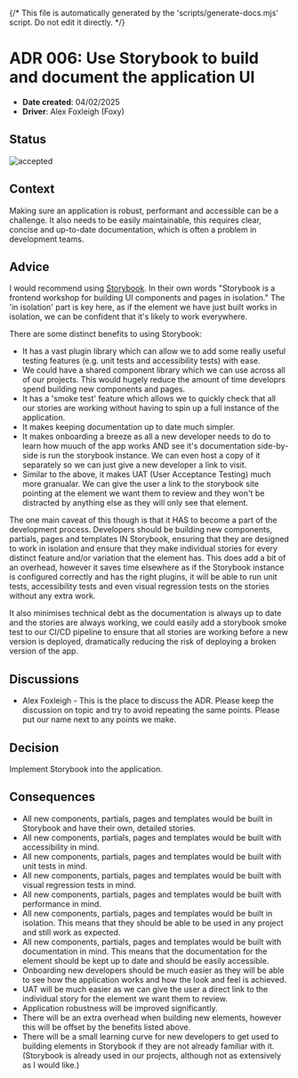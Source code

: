 {/* This file is automatically generated by the 'scripts/generate-docs.mjs' script. Do not edit it directly. */}

<Meta title="Architectural Decisions/006: Storybook" />

# ADR 006: Use Storybook to build and document the application UI

- **Date created**: 04/02/2025
- **Driver**: Alex Foxleigh (Foxy)

## Status

![accepted]

## Context

Making sure an application is robust, performant and accessible can be a challenge.
It also needs to be easily maintainable, this requires clear, concise and up-to-date
documentation, which is often a problem in development teams.

## Advice

I would recommend using [Storybook](https://storybook.js.org/).
In their own words "Storybook is a frontend workshop for building UI components
and pages in isolation." The 'in isolation' part is key here, as if the element
we have just built works in isolation, we can be confident that it's likely to
work everywhere.

There are some distinct benefits to using Storybook:

- It has a vast plugin library which can allow we to add some really useful testing
  features (e.g. unit tests and accessibility tests) with ease.
- We could have a shared component library which we can use across all of our
  projects. This would hugely reduce the amount of time developrs spend building
  new components and pages.
- It has a 'smoke test' feature which allows we to quickly check that all our
  stories are working without having to spin up a full instance of the application.
- It makes keeping documentation up to date much simpler.
- It makes onboarding a breeze as all a new developer needs to do to learn how muuch
  of the app works AND see it's documentation side-by-side is run the storybook instance.
  We can even host a copy of it separately so we can just give a new developer a
  link to visit.
- Similar to the above, it makes UAT (User Acceptance Testing) much more granualar.
  We can give the user a link to the storybook site pointing at the element we
  want them to review and they won't be distracted by anything else as they will
  only see that element.

The one main caveat of this though is that it HAS to become a part of the development
process. Developers should be building new components, partials, pages and templates
IN Storybook, ensuring that they are designed to work in isolation and ensure that
they make individual stories for every distinct feature and/or variation that the
element has. This does add a bit of an overhead, however it saves time elsewhere
as if the Storybook instance is configured correctly and has the right plugins,
it will be able to run unit tests, accessibility tests and even visual regression
tests on the stories without any extra work.

It also minimises technical debt as the documentation is always up to date and the
stories are always working, we could easily add a storybook smoke test to our
CI/CD pipeline to ensure that all stories are working before a new version is deployed,
dramatically reducing the risk of deploying a broken version of the app.

## Discussions

- Alex Foxleigh - This is the place to discuss the ADR. Please keep the discussion
  on topic and try to avoid repeating the same points. Please put our name next to
  any points we make.

## Decision

Implement Storybook into the application.

## Consequences

- All new components, partials, pages and templates would be built in Storybook
  and have their own, detailed stories.
- All new components, partials, pages and templates would be built with
  accessibility in mind.
- All new components, partials, pages and templates would be built with unit
  tests in mind.
- All new components, partials, pages and templates would be built with visual
  regression tests in mind.
- All new components, partials, pages and templates would be built with performance
  in mind.
- All new components, partials, pages and templates would be built in isolation.
  This means that they should be able to be used in any project and still work
  as expected.
- All new components, partials, pages and templates would be built with documentation
  in mind. This means that the documentation for the element should be kept up
  to date and should be easily accessible.
- Onboarding new developers should be much easier as they will be able to see how
  the application works and how the look and feel is achieved.
- UAT will be much easier as we can give the user a direct link to the individual
  story for the element we want them to review.
- Application robustness will be improved significantly.
- There will be an extra overhead when building new elements, however this will
  be offset by the benefits listed above.
- There will be a small learning curve for new developers to get used to building elements
  in Storybook if they are not already familiar with it. (Storybook is already used in our
  projects, although not as extensively as I would like.)

[proposed]: https://img.shields.io/badge/Proposed-yellow?style=for-the-badge
[accepted]: https://img.shields.io/badge/Accepted-green?style=for-the-badge
[superceded]: https://img.shields.io/badge/Superceded-orange?style=for-the-badge
[rejected]: https://img.shields.io/badge/Rejected-red?style=for-the-badge
[deprecated]: https://img.shields.io/badge/Deprecated-grey?style=for-the-badge

